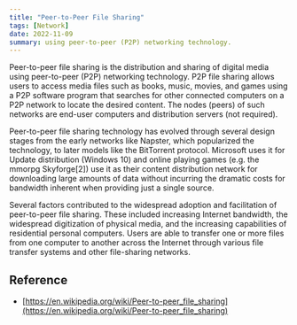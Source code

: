 ```yaml
---
title: "Peer-to-Peer File Sharing"
tags: [Network]
date: 2022-11-09
summary: using peer-to-peer (P2P) networking technology.
---
```


Peer-to-peer file sharing is the distribution and sharing of digital media
using peer-to-peer (P2P) networking technology. P2P file sharing allows users
to access media files such as books, music, movies, and games using a P2P
software program that searches for other connected computers on a P2P network
to locate the desired content. The nodes (peers) of such networks are
end-user computers and distribution servers (not required).

Peer-to-peer file sharing technology has evolved through several design stages
from the early networks like Napster, which popularized the technology, to
later models like the BitTorrent protocol. Microsoft uses it for Update
distribution (Windows 10) and online playing games (e.g. the mmorpg
Skyforge[2]) use it as their content distribution network for downloading
large amounts of data without incurring the dramatic costs for bandwidth
inherent when providing just a single source.

Several factors contributed to the widespread adoption and facilitation of
peer-to-peer file sharing. These included increasing Internet bandwidth, the
widespread digitization of physical media, and the increasing capabilities of
residential personal computers. Users are able to transfer one or more files
from one computer to another across the Internet through various file transfer
systems and other file-sharing networks.

## Reference

- [https://en.wikipedia.org/wiki/Peer-to-peer_file_sharing](https://en.wikipedia.org/wiki/Peer-to-peer_file_sharing)